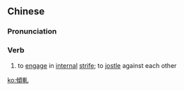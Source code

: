 ==Chinese==
{{zh-forms|s=倾轧}}

===Pronunciation===
{{zh-pron
|m=qīngyà
|c=king1 zaat3
|mn=qz,xm,zz:kheng-at
|cat=v
}}

===Verb===
{{zh-verb}}

# to [[engage]] in [[internal]] [[strife]]; to [[jostle]] against each other

[[ko:傾軋]]